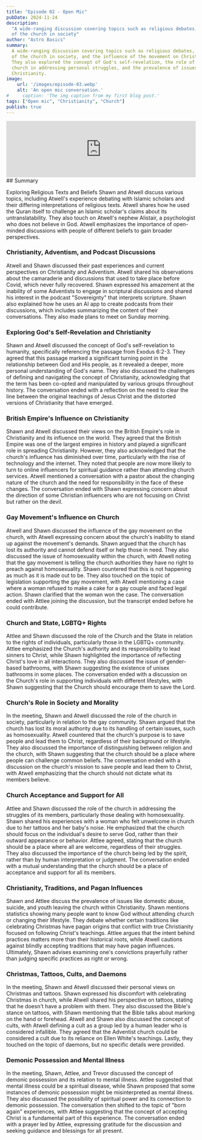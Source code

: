 ```yaml
---
title: "Episode 02 - Open Mic"
pubDate: 2024-11-24
description:
  "A wide-ranging discussion covering topics such as religious debates, the role
  of the church in society"
author: "Astro Basics"
summary:
  A wide-ranging discussion covering topics such as religious debates, the role
  of the church in society, and the influence of the movement on Christianity.
  They also explored the concept of God's self-revelation, the role of the
  church in addressing personal struggles, and the prevalence of issues within
  Christianity.
image:
    url: '/images/episode-03.webp'
    alt: 'An open mic conversation.'
#     caption: 'The img caption from my first blog post.'
tags: ["Open mic", "Christianity", "Church"]
publish: true
---
```



<iframe title="Episode  03 - Open Mic" allowtransparency="true" height="300" width="100%" style="border: none; min-width: min(100%, 330px);height:150px;" scrolling="no" data-name="pb-iframe-player" src="https://www.podbean.com/player-v2/?from=embed&i=63p52-174c3de-pb&square=1&share=0&download=1&fonts=Arial&skin=60a0c8&font-color=auto&rtl=0&logo_link=episode_page&btn-skin=7&size=300" loading="lazy" allowfullscreen=""></iframe>
## Summary

Exploring Religious Texts and Beliefs Shawn and Atwell discuss various topics,
including Atwell's experience debating with Islamic scholars and their differing
interpretations of religious texts. Atwell shares how he used the Quran itself
to challenge an Islamic scholar's claims about its untranslatability. They also
touch on Atwell's nephew Alistair, a psychologist who does not believe in God.
Atwell emphasizes the importance of open-minded discussions with people of
different beliefs to gain broader perspectives.

### Christianity, Adventism, and Podcast Discussions

Atwell and Shawn discussed their past experiences and current perspectives on
Christianity and Adventism. Atwell shared his observations about the camaraderie
and discussions that used to take place before Covid, which never fully
recovered. Shawn expressed his amazement at the inability of some Adventists to
engage in scriptural discussions and shared his interest in the podcast
"Sovereignty" that interprets scripture. Shawn also explained how he uses an AI
app to create podcasts from their discussions, which includes summarizing the
content of their conversations. They also made plans to meet on Sunday morning.

### Exploring God's Self-Revelation and Christianity

Shawn and Atwell discussed the concept of God's self-revelation to humanity,
specifically referencing the passage from Exodus 6:2-3. They agreed that this
passage marked a significant turning point in the relationship between God and
His people, as it revealed a deeper, more personal understanding of God's name.
They also discussed the challenges of defining and navigating the concept of
Christianity, acknowledging that the term has been co-opted and manipulated by
various groups throughout history. The conversation ended with a reflection on
the need to clear the line between the original teachings of Jesus Christ and
the distorted versions of Christianity that have emerged.

### British Empire's Influence on Christianity

Shawn and Atwell discussed their views on the British Empire's role in
Christianity and its influence on the world. They agreed that the British Empire
was one of the largest empires in history and played a significant role in
spreading Christianity. However, they also acknowledged that the church's
influence has diminished over time, particularly with the rise of technology and
the internet. They noted that people are now more likely to turn to online
influencers for spiritual guidance rather than attending church services. Atwell
mentioned a conversation with a pastor about the changing nature of the church
and the need for responsibility in the face of these changes. The conversation
ended with Shawn expressing concern about the direction of some Christian
influencers who are not focusing on Christ but rather on the devil.

### Gay Movement's Influence on Church

Atwell and Shawn discussed the influence of the gay movement on the church, with
Atwell expressing concern about the church's inability to stand up against the
movement's demands. Shawn argued that the church has lost its authority and
cannot defend itself or help those in need. They also discussed the issue of
homosexuality within the church, with Atwell noting that the gay movement is
telling the church authorities they have no right to preach against
homosexuality. Shawn countered that this is not happening as much as it is made
out to be. They also touched on the topic of legislation supporting the gay
movement, with Atwell mentioning a case where a woman refused to make a cake for
a gay couple and faced legal action. Shawn clarified that the woman won the
case. The conversation ended with Attlee joining the discussion, but the
transcript ended before he could contribute.

### Church and State, LGBTQ+ Rights

Attlee and Shawn discussed the role of the Church and the State in relation to
the rights of individuals, particularly those in the LGBTQ+ community. Attlee
emphasized the Church's authority and its responsibility to lead sinners to
Christ, while Shawn highlighted the importance of reflecting Christ's love in
all interactions. They also discussed the issue of gender-based bathrooms, with
Shawn suggesting the existence of unisex bathrooms in some places. The
conversation ended with a discussion on the Church's role in supporting
individuals with different lifestyles, with Shawn suggesting that the Church
should encourage them to save the Lord.

### Church's Role in Society and Morality

In the meeting, Shawn and Atwell discussed the role of the church in society,
particularly in relation to the gay community. Shawn argued that the church has
lost its moral authority due to its handling of certain issues, such as
homosexuality. Atwell countered that the church's purpose is to save people and
lead them to Christ, regardless of their background or lifestyle. They also
discussed the importance of distinguishing between religion and the church, with
Shawn suggesting that the church should be a place where people can challenge
common beliefs. The conversation ended with a discussion on the church's mission
to save people and lead them to Christ, with Atwell emphasizing that the church
should not dictate what its members believe.

### Church Acceptance and Support for All

Attlee and Shawn discussed the role of the church in addressing the struggles of
its members, particularly those dealing with homosexuality. Shawn shared his
experiences with a woman who felt unwelcome in church due to her tattoos and her
baby's noise. He emphasized that the church should focus on the individual's
desire to serve God, rather than their outward appearance or behavior. Attlee
agreed, stating that the church should be a place where all are welcome,
regardless of their struggles. They also discussed the importance of the church
being led by the spirit, rather than by human interpretation or judgment. The
conversation ended with a mutual understanding that the church should be a place
of acceptance and support for all its members.

### Christianity, Traditions, and Pagan Influences

Shawn and Attlee discuss the prevalence of issues like domestic abuse, suicide,
and youth leaving the church within Christianity. Shawn mentions statistics
showing many people want to know God without attending church or changing their
lifestyle. They debate whether certain traditions like celebrating Christmas
have pagan origins that conflict with true Christianity focused on following
Christ's teachings. Attlee argues that the intent behind practices matters more
than their historical roots, while Atwell cautions against blindly accepting
traditions that may have pagan influences. Ultimately, Shawn advises examining
one's convictions prayerfully rather than judging specific practices as right or
wrong.

### Christmas, Tattoos, Cults, and Daemons

In the meeting, Shawn and Atwell discussed their personal views on Christmas and
tattoos. Shawn expressed his discomfort with celebrating Christmas in church,
while Atwell shared his perspective on tattoos, stating that he doesn't have a
problem with them. They also discussed the Bible's stance on tattoos, with Shawn
mentioning that the Bible talks about marking on the hand or forehead. Atwell
and Shawn also discussed the concept of cults, with Atwell defining a cult as a
group led by a human leader who is considered infallible. They agreed that the
Adventist church could be considered a cult due to its reliance on Ellen White's
teachings. Lastly, they touched on the topic of daemons, but no specific details
were provided.

### Demonic Possession and Mental Illness

In the meeting, Shawn, Attlee, and Trevor discussed the concept of demonic
possession and its relation to mental illness. Attlee suggested that mental
illness could be a spiritual disease, while Shawn proposed that some instances
of demonic possession might be misinterpreted as mental illness. They also
discussed the possibility of spiritual power and its connection to demonic
possession. The conversation then shifted to the topic of "born again"
experiences, with Attlee suggesting that the concept of accepting Christ is a
fundamental part of this experience. The conversation ended with a prayer led by
Attlee, expressing gratitude for the discussion and seeking guidance and
blessings for all present.
